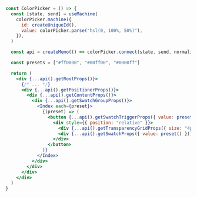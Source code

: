 ```jsx {18-31}
const ColorPicker = () => {
  const [state, send] = useMachine(
    colorPicker.machine({
      id: createUniqueId(),
      value: colorPicker.parse("hsl(0, 100%, 50%)"),
    }),
  )

  const api = createMemo(() => colorPicker.connect(state, send, normalizeProps))

  const presets = ["#ff0000", "#00ff00", "#0000ff"]

  return (
    <div {...api().getRootProps()}>
      {/* ... */}
      <div {...api().getPositionerProps()}>
        <div {...api().getContentProps()}>
          <div {...api().getSwatchGroupProps()}>
            <Index each={preset}>
              {(preset) => (
                <button {...api().getSwatchTriggerProps({ value: preset() })}>
                  <div style={{ position: "relative" }}>
                    <div {...api().getTransparencyGridProps({ size: "4px" })} />
                    <div {...api().getSwatchProps({ value: preset() })} />
                  </div>
                </button>
              )}
            </Index>
          </div>
        </div>
      </div>
    </div>
  )
}
```

